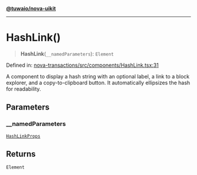 [**@tuwaio/nova-uikit**](../../../README.md)

***

# HashLink()

> **HashLink**(`__namedParameters`): `Element`

Defined in: [nova-transactions/src/components/HashLink.tsx:31](https://github.com/TuwaIO/nova-uikit/blob/1dce1427a27d3df0b2c36e6507356efcaf36d325/packages/nova-transactions/src/components/HashLink.tsx#L31)

A component to display a hash string with an optional label, a link to a block explorer,
and a copy-to-clipboard button. It automatically ellipsizes the hash for readability.

## Parameters

### \_\_namedParameters

[`HashLinkProps`](../type-aliases/HashLinkProps.md)

## Returns

`Element`
